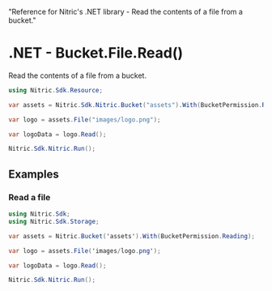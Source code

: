   "Reference for Nitric's .NET library - Read the contents of a file from a bucket."

# .NET - Bucket.File.Read()

Read the contents of a file from a bucket.

```csharp
using Nitric.Sdk.Resource;

var assets = Nitric.Sdk.Nitric.Bucket("assets").With(BucketPermission.Reading);

var logo = assets.File("images/logo.png");

var logoData = logo.Read();

Nitric.Sdk.Nitric.Run();
```

## Examples

### Read a file

```csharp
using Nitric.Sdk;
using Nitric.Sdk.Storage;

var assets = Nitric.Bucket('assets').With(BucketPermission.Reading);

var logo = assets.File('images/logo.png');

var logoData = logo.Read();

Nitric.Sdk.Nitric.Run();
```
